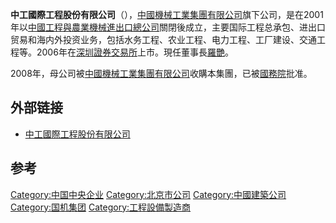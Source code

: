 '''中工國際工程股份有限公司'''（{{szse|002051}}），[[中國機械工業集團有限公司|中國機械工業集團有限公司]]旗下公司，是在2001年以[[中國工程與農業機械進出口總公司|中國工程與農業機械進出口總公司]]關閉後成立，主要国际工程总承包、进出口贸易和海内外投资业务，包括水务工程、农业工程、电力工程、工厂建设、交通工程等。2006年在[[深圳證券交易所|深圳證券交易所]]上市。現任董事長[[羅艷|羅艷]]。

2008年，母公司被[[中國機械工業集團有限公司|中國機械工業集團有限公司]]收購本集團，已被[[中华人民共和国国务院|國務院]]批准。

== 外部链接 ==
* [https://archive.is/20130424162118/http://camce.com.cn/ 中工國際工程股份有限公司]
== 参考 ==
{{reflist}}
{{SZSECI}}
[[Category:中国中央企业|Category:中国中央企业]]
[[Category:北京市公司|Category:北京市公司]]
[[Category:中國建築公司|Category:中國建築公司]]
[[Category:国机集团|Category:国机集团]]
[[Category:工程設備製造商|Category:工程設備製造商]]